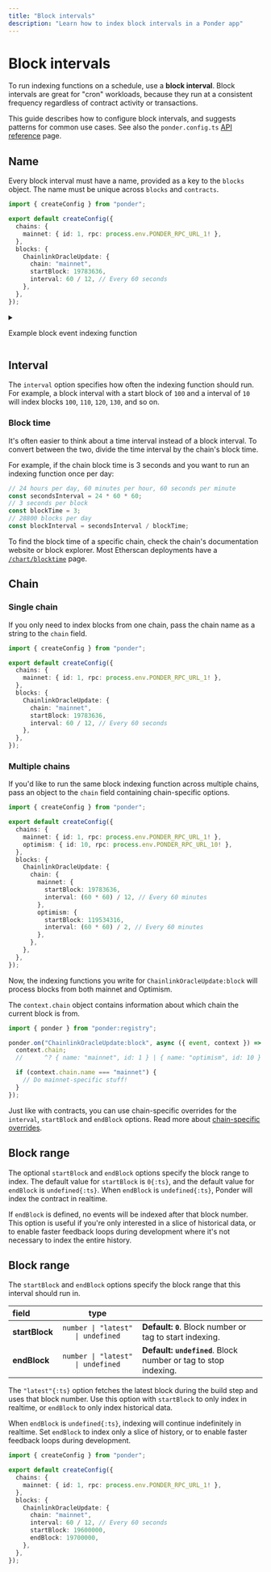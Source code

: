 ```yaml
---
title: "Block intervals"
description: "Learn how to index block intervals in a Ponder app"
---
```



# Block intervals

To run indexing functions on a schedule, use a **block interval**. Block intervals are great for "cron" workloads, because they run at a consistent frequency regardless of contract activity or transactions.

This guide describes how to configure block intervals, and suggests patterns for common use cases. See also the `ponder.config.ts` [API reference](/docs/api-reference/config) page.

## Name

Every block interval must have a name, provided as a key to the `blocks` object. The name must be unique across `blocks` and `contracts`.

```ts filename="ponder.config.ts" {8}
import { createConfig } from "ponder";

export default createConfig({
  chains: {
    mainnet: { id: 1, rpc: process.env.PONDER_RPC_URL_1! },
  },
  blocks: {
    ChainlinkOracleUpdate: {
      chain: "mainnet",
      startBlock: 19783636,
      interval: 60 / 12, // Every 60 seconds
    },
  },
});
```

<details>
  <summary><p>Example block event indexing function</p></summary>
  <p />

This indexing function uses block events to index price chart data by reading the latest price from a Chainlink oracle contract every minute.

```ts filename="src/index.ts"
import { ponder } from "ponder:registry";
import { prices } from "ponder:schema";
import { ChainlinkOracleAbi } from "../abis/ChainlinkOracle.ts";

ponder.on("ChainlinkOracleUpdate:block", async ({ event, context }) => {
  // Fetch the price at the current block height.
  const latestPrice = await client.readContract({
    abi: ChainlinkOracleAbi,
    address: "0xD10aBbC76679a20055E167BB80A24ac851b37056",
    functionName: "latestAnswer",
  });

  // Insert a row into the prices table.
  await context.db.insert(prices).values({
    id: event.block.timestamp,
    blockNumber: event.block.number,
    timestamp: event.block.timestamp,
    price: latestPrice,
  });
});
```

</details>

## Interval

The `interval` option specifies how often the indexing function should run. For example, a block interval with a start block of `100` and a interval of `10` will index blocks `100`, `110`, `120`, `130`, and so on.

### Block time

It's often easier to think about a time interval instead of a block interval. To convert between the two, divide the time interval by the chain's block time.

For example, if the chain block time is 3 seconds and you want to run an indexing function once per day:

```ts
// 24 hours per day, 60 minutes per hour, 60 seconds per minute
const secondsInterval = 24 * 60 * 60;
// 3 seconds per block
const blockTime = 3;
// 28800 blocks per day
const blockInterval = secondsInterval / blockTime;
```

To find the block time of a specific chain, check the chain's documentation website or block explorer. Most Etherscan deployments have a [`/chart/blocktime`](https://polygonscan.com/chart/blocktime) page.

## Chain

### Single chain

If you only need to index blocks from one chain, pass the chain name as a string to the `chain` field.

```ts filename="ponder.config.ts" {7}
import { createConfig } from "ponder";

export default createConfig({
  chains: {
    mainnet: { id: 1, rpc: process.env.PONDER_RPC_URL_1! },
  },
  blocks: {
    ChainlinkOracleUpdate: {
      chain: "mainnet",
      startBlock: 19783636,
      interval: 60 / 12, // Every 60 seconds
    },
  },
});
```

### Multiple chains

If you'd like to run the same block indexing function across multiple chains, pass an object to the `chain` field containing chain-specific options.

```ts filename="ponder.config.ts" {10-18}
import { createConfig } from "ponder";

export default createConfig({
  chains: {
    mainnet: { id: 1, rpc: process.env.PONDER_RPC_URL_1! },
    optimism: { id: 10, rpc: process.env.PONDER_RPC_URL_10! },
  },
  blocks: {
    ChainlinkOracleUpdate: {
      chain: {
        mainnet: {
          startBlock: 19783636,
          interval: (60 * 60) / 12, // Every 60 minutes
        },
        optimism: {
          startBlock: 119534316,
          interval: (60 * 60) / 2, // Every 60 minutes
        },
      },
    },
  },
});
```

Now, the indexing functions you write for `ChainlinkOracleUpdate:block` will process blocks from both mainnet and Optimism.

The `context.chain` object contains information about which chain the current block is from.

```ts filename="src/index.ts"
import { ponder } from "ponder:registry";

ponder.on("ChainlinkOracleUpdate:block", async ({ event, context }) => {
  context.chain;
  //      ^? { name: "mainnet", id: 1 } | { name: "optimism", id: 10 }

  if (context.chain.name === "mainnet") {
    // Do mainnet-specific stuff!
  }
});
```

Just like with contracts, you can use chain-specific overrides for the `interval`, `startBlock` and `endBlock` options. Read more about [chain-specific overrides](/docs/contracts-and-chains#chain-override-logic).

## Block range

The optional `startBlock` and `endBlock` options specify the block range to index. The default value for `startBlock` is `0{:ts}`, and the default value for `endBlock` is `undefined{:ts}`. When `endBlock` is `undefined{:ts}`, Ponder will index the contract in realtime.

If `endBlock` is defined, no events will be indexed after that block number. This option is useful if you're only interested in a slice of historical data, or to enable faster feedback loops during development where it's not necessary to index the entire history.

## Block range

The `startBlock` and `endBlock` options specify the block range that this interval should run in.

| field          |               type                |                                                                 |
| :------------- | :-------------------------------: | :-------------------------------------------------------------- |
| **startBlock** | `number \| "latest" \| undefined` | **Default: `0`**. Block number or tag to start indexing.        |
| **endBlock**   | `number \| "latest" \| undefined` | **Default: `undefined`**. Block number or tag to stop indexing. |

The `"latest"{:ts}` option fetches the latest block during the build step and uses that block number. Use this option with `startBlock` to only index in realtime, or `endBlock` to only index historical data.

When `endBlock` is `undefined{:ts}`, indexing will continue indefinitely in realtime. Set `endBlock` to index only a slice of history, or to enable faster feedback loops during development.

```ts filename="ponder.config.ts" {8}
import { createConfig } from "ponder";

export default createConfig({
  chains: {
    mainnet: { id: 1, rpc: process.env.PONDER_RPC_URL_1! },
  },
  blocks: {
    ChainlinkOracleUpdate: {
      chain: "mainnet",
      interval: 60 / 12, // Every 60 seconds
      startBlock: 19600000,
      endBlock: 19700000,
    },
  },
});
```
